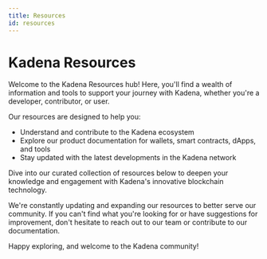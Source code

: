 ```yaml
---
title: Resources
id: resources
---
```



<head>
  <title>Kadena Resources</title>
  <meta name="description" content="Explore Kadena's comprehensive resources for developers, contributors, and users. Find documentation, guides, and tools to enhance your Kadena experience." />
</head>

# Kadena Resources

Welcome to the Kadena Resources hub! Here, you'll find a wealth of information and tools to support your journey with Kadena, whether you're a developer, contributor, or user.

Our resources are designed to help you:
- Understand and contribute to the Kadena ecosystem
- Explore our product documentation for wallets, smart contracts, dApps, and tools
- Stay updated with the latest developments in the Kadena network

Dive into our curated collection of resources below to deepen your knowledge and engagement with Kadena's innovative blockchain technology.

<CustomDocCardList />

We're constantly updating and expanding our resources to better serve our community. If you can't find what you're looking for or have suggestions 
for improvement, don't hesitate to reach out to our team or contribute to our documentation.

Happy exploring, and welcome to the Kadena community!